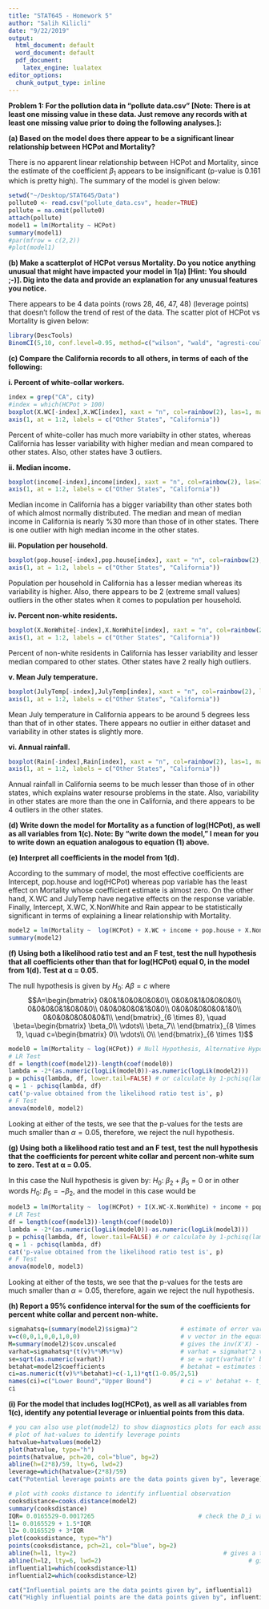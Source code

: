 ```yaml
---
title: "STAT645 - Homework 5"
author: "Salih Kilicli"
date: "9/22/2019"
output:
  html_document: default
  word_document: default
  pdf_document: 
    latex_engine: lualatex
editor_options:
  chunk_output_type: inline
---
```


**Problem 1: For the pollution data in “pollute data.csv” [Note: There is at least one missing value in these
data. Just remove any records with at least one missing value prior to doing the following
analyses.]: **

**(a) Based on the model 
\begin{equation}
Mortality_i = \beta_0 + \beta_1 × HCPot_i + \epsilon_i, \tag{1}
\end{equation}
does there appear to be a significant linear relationship between HCPot and Mortality? **

There is no apparent linear relationship between HCPot and Mortality, since the estimate of the coefficient $\beta_1$ appears to be insignificant (p-value is 0.161 which is pretty high). The summary of the model is given below:

```r
setwd("~/Desktop/STAT645/Data")
pollute0 <- read.csv("pollute_data.csv", header=TRUE)
pollute = na.omit(pollute0)
attach(pollute)
model1 = lm(Mortality ~ HCPot)
summary(model1)
#par(mfrow = c(2,2))
#plot(model1)
```


**(b) Make a scatterplot of HCPot versus Mortality. Do you notice anything unusual that
might have impacted your model in 1(a) [Hint: You should ;-)]. Dig into the data and
provide an explanation for any unusual features you notice. **

There appears to be 4 data points (rows 28, 46, 47, 48) (leverage points) that doesn't follow the trend of rest of the data. The scatter plot of HCPot vs Mortality is given below:

```r
library(DescTools)
BinomCI(5,10, conf.level=0.95, method=c("wilson", "wald", "agresti-coull", "jeffreys"))  #calculating CI
```

**(c)  Compare the California records to all others, in terms of each of the following:**

**i. Percent of white-collar workers.**

```r
index = grep("CA", city)
#index = which(HCPot > 100)
boxplot(X.WC[-index],X.WC[index], xaxt = "n", col=rainbow(2), las=1, main="Percent of white-collar")
axis(1, at = 1:2, labels = c("Other States", "California"))
```

Percent of white-coller has much more variabilty in other states, whereas California has lesser variability with higher median and mean compared to other states. Also, other states have 3 outliers.

**ii. Median income.**

```r
boxplot(income[-index],income[index], xaxt = "n", col=rainbow(2), las=1, main="Median income")
axis(1, at = 1:2, labels = c("Other States", "California"))
```

Median income in California has a bigger variability than other states both of which almost normally distributed. The median and mean of median income in California is nearly %30 more than those of in other states. There is one outlier with high median income in the other states.

**iii. Population per household.**

```r
boxplot(pop.house[-index],pop.house[index], xaxt = "n", col=rainbow(2), las=1, main="Population per household")
axis(1, at = 1:2, labels = c("Other States", "California"))
```

Population per household in California has a lesser median whereas its variability is higher. Also, there appears to be 2 (extreme small values) outliers in the other states when it comes to population per household.

**iv. Percent non-white residents.**

```r
boxplot(X.NonWhite[-index],X.NonWhite[index], xaxt = "n", col=rainbow(2), las=1, main="Percent non-white residents")
axis(1, at = 1:2, labels = c("Other States", "California"))
```

Percent of non-white residents in California has lesser variability and lesser median compared to other states. Other states have 2 really high outliers.

**v. Mean July temperature.**

```r
boxplot(JulyTemp[-index],JulyTemp[index], xaxt = "n", col=rainbow(2), las=1, main="Mean July temperature")
axis(1, at = 1:2, labels = c("Other States", "California"))
```

Mean July temperature in California appears to be around 5 degrees less than that of in other states. There appears no outlier in either dataset and variability in other states is slightly more.

**vi. Annual rainfall.**

```r
boxplot(Rain[-index],Rain[index], xaxt = "n", col=rainbow(2), las=1, main="Annual rainfall")
axis(1, at = 1:2, labels = c("Other States", "California"))
```

Annual rainfall in California seems to be much lesser than those of in other states, which explains water resourse problems in the state. Also, variability in other states are more than the one in California, and there appears to be 4 outliers in the other states.

**(d) Write down the model for Mortality as a function of log(HCPot), as well as all variables
from 1(c). Note: By “write down the model,” I mean for you to write down an equation
analogous to equation (1) above. **

\begin{equation}
Mortality_i = \beta_0 + \beta_1 log(HCPot_i) + \beta_2 X.WC_i + \beta_3 income_i + \beta_4 pop.house_i + \beta_5 X.NonWhite_i + \beta_6 JulyTemp_i  + \beta_7 Rain_i \tag{2}
\end{equation}


**(e) Interpret all coefficients in the model from 1(d). **

According to the summary of model, the most effective coefficients are Intercept, pop.house and log(HCPot) whereas pop variable has the least effect on Mortality whose coefficient estimate is almost zero. On the other hand, X.WC and JulyTemp have negative effects on the response variable. Finally, Intercept, X.WC, X.NonWhite and Rain appear to be statistically significant in terms of explaining a linear relationship with Mortality.

```r
model2 = lm(Mortality ~  log(HCPot) + X.WC + income + pop.house + X.NonWhite + JulyTemp  +  Rain)
summary(model2)
```


**(f) Using both a likelihood ratio test and an F test, test the null hypothesis that all coefficients other than that for log(HCPot) equal 0, in the model from 1(d). Test at α = 0.05.**

The null hypothesis is given by $H_0: \ A \beta = c$ where 
$$A=\begin{bmatrix}
0&0&1&0&0&0&0&0\\
0&0&0&1&0&0&0&0\\
0&0&0&0&1&0&0&0\\
0&0&0&0&0&1&0&0\\
0&0&0&0&0&0&1&0\\
0&0&0&0&0&0&0&1\\
\end{bmatrix}_{6 \times 8}, \quad \beta=\begin{bmatrix}
\beta_0\\
\vdots\\
\beta_7\\
\end{bmatrix}_{8 \times 1}, \quad c=\begin{bmatrix}
0\\
\vdots\\
0\\
\end{bmatrix}_{6 \times 1}$$

```r
model0 = lm(Mortality ~ log(HCPot)) # Null Hypothesis, Alternative Hypothesis is given by model2 in (d)
# LR Test
df = length(coef(model2))-length(coef(model0))
lambda = -2*(as.numeric(logLik(model0))-as.numeric(logLik(model2)))
p = pchisq(lambda, df, lower.tail=FALSE) # or calculate by 1-pchisq(lambda,df) In this example p=q
q = 1 - pchisq(lambda, df)
cat('p-value obtained from the likelihood ratio test is', p)
# F Test
anova(model0, model2)
```

Looking at either of the tests, we see that the p-values for the tests are much smaller than $\alpha=0.05$, therefore, we reject the null hypothesis.

**(g) Using both a likelihood ratio test and an F test, test the null hypothesis that the
coefficients for percent white collar and percent non-white sum to zero. Test at α = 0.05.**

In this case the Null hypothesis is given by: $H_0: \ \beta_2+\beta_5=0$ or in other words $H_0: \ \beta_5=-\beta_2$, and the model in this case would be

\begin{equation}
Mortality_i = \beta_0 + \beta_1 log(HCPot_i) + \beta_2 (X.WC_i-X.NonWhite_i) + \beta_3 pop_i + \beta_4 pop.house_i  + \beta_6 JulyTemp_i  + \beta_7 Rain_i \tag{3}
\end{equation}

```r
model3 = lm(Mortality ~  log(HCPot) + I(X.WC-X.NonWhite) + income + pop.house + JulyTemp  +  Rain)
# LR Test
df = length(coef(model3))-length(coef(model0))
lambda = -2*(as.numeric(logLik(model0))-as.numeric(logLik(model3)))
p = pchisq(lambda, df, lower.tail=FALSE) # or calculate by 1-pchisq(lambda,df) In this example p=q
q = 1 - pchisq(lambda, df)
cat('p-value obtained from the likelihood ratio test is', p)
# F Test
anova(model0, model3)
```

Looking at either of the tests, we see that the p-values for the tests are much smaller than $\alpha=0.05$, therefore, again we reject the null hypothesis.

**(h) Report a 95% confidence interval for the sum of the coefficients for percent white collar
and percent non-white.**

```r
sigmahatsq=(summary(model2)$sigma)^2            # estimate of error variance
v=c(0,0,1,0,0,1,0,0)                            # v vector in the equation v'betahat=0
M=summary(model2)$cov.unscaled                  # gives the inv(X'X) - covariance matrix for model2
varhat=sigmahatsq*(t(v)%*%M%*%v)                # varhat = sigmahat^2 v' inv(X'X) v
se=sqrt(as.numeric(varhat))                     # se = sqrt(varhat(v' betahat))
betahat=model2$coefficients                     # betahat = estimates for betas
ci=as.numeric(t(v)%*%betahat)+c(-1,1)*qt(1-0.05/2,51)
names(ci)=c("Lower Bound","Upper Bound")        # ci = v' betahat +- t_{\alpha/2,n-p}xse(v' betahat)
ci
```

**(i) For the model that includes log(HCPot), as well as all variables from 1(c), identify any
potential leverage or inluential points from this data.**

```r
# you can also use plot(model2) to show diagnostics plots for each assumption
# plot of hat-values to identify leverage points
hatvalue=hatvalues(model2)
plot(hatvalue, type="h")
points(hatvalue, pch=20, col="blue", bg=2)
abline(h=(2*8)/59, lty=6, lwd=2)
leverage=which(hatvalue>(2*8)/59)
cat("Potential leverage points are the data points given by", leverage)

# plot with cooks distance to identify influential observation
cooksdistance=cooks.distance(model2)
summary(cooksdistance)
IQR= 0.0165529-0.0017265                             # check the D_i values above Q3+1.5IQR and Q3+3IQR
l1= 0.0165529 + 1.5*IQR
l2= 0.0165529 + 3*IQR
plot(cooksdistance, type="h")
points(cooksdistance, pch=21, col="blue", bg=2)
abline(h=l1, lty=2)                                         # gives a threshold for influential points
abline(h=l2, lty=6, lwd=2)                                         # gives a threshold for HIGHLY influential points
influential1=which(cooksdistance>l1)
influential2=which(cooksdistance>l2)

cat("Influential points are the data points given by", influential1)
cat("Highly influential points are the data points given by", influential2)

```
